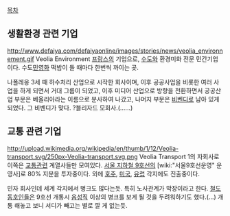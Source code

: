 [[목차]]
== 생활환경 관련 기업 ==
http://www.defaiya.com/defaiyaonline/images/stories/news/veolia_environnement.gif
Veolia Environment
[[프랑스]]의 기업으로, [[수도]]와 환경미화 전문 민간기업이다. 수도[[민영화]] 떡밥이 돌 때마다 한번씩 까이는 곳.

나폴레옹 3세 때 하수처리 산업으로 시작한 회사이며, 이후 공공사업을 비롯한 여러 사업을 하게 되면서 거대 그룹이 되었고, 이후 미디어 산업으로 방향을 전환하면서 공공산업 부문은 베올리아라는 이름으로 분사하여 나갔고, 나머지 부문은 [[비벤디]]로 남아 있게 되었다. 그 비벤디가 맞다. ?블리자드 모회사.(......) 


== 교통 관련 기업 ==
http://upload.wikimedia.org/wikipedia/en/thumb/1/12/Veolia-transport.svg/250px-Veolia-transport.svg.png
Veolia Transport
1의 자회사로 이쪽은 [[교통]]관련 계열사들만 모여있다. [[서울 지하철 9호선]]의 [wiki:"서울9호선운영" 운영사]로 80% 지분을 투자중이다. 외에 [[호주]], [[미국]], [[유럽]] 각지에도 진출중이다.

민자 회사인데 세계 각지에서 병크도 많다는듯. 특히 노사관계가 막장이라고 한다. [[철도 동호인]]들은 9호선 개통시 [[음성직]] 이상의 병크를 보게 될 것을 두려워하기도 했다.(...) 개통 해놓고 보니 서디가 빼고는 별로 깔 게 없는듯.
